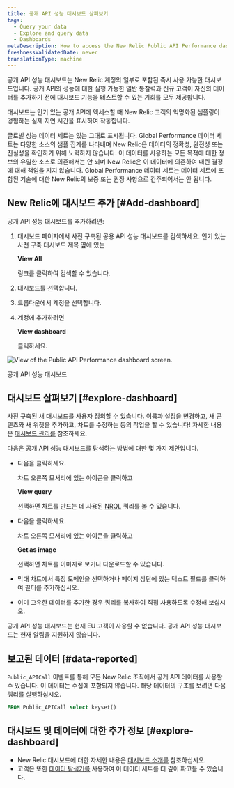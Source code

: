 ```yaml
---
title: 공개 API 성능 대시보드 살펴보기
tags:
  - Query your data
  - Explore and query data
  - Dashboards
metaDescription: How to access the New Relic Public API Performance dashboard.
freshnessValidatedDate: never
translationType: machine
---
```



공개 API 성능 대시보드는 New Relic 계정의 일부로 포함된 즉시 사용 가능한 대시보드입니다. 공개 API의 성능에 대한 실행 가능한 일반 통찰력과 신규 고객이 자신의 데이터를 추가하기 전에 대시보드 기능을 테스트할 수 있는 기회를 모두 제공합니다.

대시보드는 인기 있는 공개 API에 액세스할 때 New Relic 고객의 익명화된 샘플링이 경험하는 실제 지연 시간을 표시하여 작동합니다.

<Callout variant="important">
  글로벌 성능 데이터 세트는 있는 그대로 표시됩니다. Global Performance 데이터 세트는 다양한 소스의 샘플 집계를 나타내며 New Relic은 데이터의 정확성, 완전성 또는 진실성을 확인하기 위해 노력하지 않습니다. 이 데이터를 사용하는 모든 목적에 대한 정보의 유일한 소스로 의존해서는 안 되며 New Relic은 이 데이터에 의존하여 내린 결정에 대해 책임을 지지 않습니다. Global Performance 데이터 세트는 데이터 세트에 포함된 기술에 대한 New Relic의 보증 또는 권장 사항으로 간주되어서는 안 됩니다.
</Callout>

## New Relic에 대시보드 추가 [#Add-dashboard]

공개 API 성능 대시보드를 추가하려면:

1. 대시보드 페이지에서 사전 구축된 공용 API 성능 대시보드를 검색하세요. 인기 있는 사전 구축 대시보드 제목 옆에 있는

   <DNT>**View All**</DNT>

   링크를 클릭하여 검색할 수 있습니다.

2. 대시보드를 선택합니다.

3. 드롭다운에서 계정을 선택합니다.

4. 계정에 추가하려면

   <DNT>**View dashboard**</DNT>

   클릭하세요.

<img
  title="Public API Performance dashboard"
  alt="View of the Public API Performance dashboard screen."
  src={publicApiPerformanceDashForGpd}
/>

<figcaption>
  공개 API 성능 대시보드
</figcaption>

## 대시보드 살펴보기 [#explore-dashboard]

사전 구축된 새 대시보드를 사용자 정의할 수 있습니다. 이름과 설정을 변경하고, 새 콘텐츠와 새 위젯을 추가하고, 차트를 수정하는 등의 작업을 할 수 있습니다! 자세한 내용은 [대시보드 관리를](/docs/query-your-data/explore-query-data/dashboards/manage-your-dashboard/) 참조하세요.

다음은 공개 API 성능 대시보드를 탐색하는 방법에 대한 몇 가지 제안입니다.

* 다음을 클릭하세요.

  <Icon name="fe-more-horizontal"/>

  차트 오른쪽 모서리에 있는 아이콘을 클릭하고

  <DNT>**View query**</DNT>

  선택하면 차트를 만드는 데 사용된 [NRQL](/docs/query-data/nrql-new-relic-query-language/getting-started/introduction-nrql) 쿼리를 볼 수 있습니다.

* 다음을 클릭하세요.

  <Icon name="fe-more-horizontal"/>

  차트 오른쪽 모서리에 있는 아이콘을 클릭하고

  <DNT>**Get as image**</DNT>

  선택하면 차트를 이미지로 보거나 다운로드할 수 있습니다.

* 막대 차트에서 특정 도메인을 선택하거나 페이지 상단에 있는 텍스트 필드를 클릭하여 필터를 추가하십시오.

* 이미 고유한 데이터를 추가한 경우 쿼리를 복사하여 직접 사용하도록 수정해 보십시오.

<Callout variant="important">
  공개 API 성능 대시보드는 현재 EU 고객이 사용할 수 없습니다.
</Callout>

<Callout variant="important">
  공개 API 성능 대시보드는 현재 알림을 지원하지 않습니다.
</Callout>

## 보고된 데이터 [#data-reported]

`Public_APICall` 이벤트를 통해 모든 New Relic 조직에서 공개 API 데이터를 사용할 수 있습니다. 이 데이터는 수집에 포함되지 않습니다. 해당 데이터의 구조를 보려면 다음 쿼리를 실행하십시오.

```sql
FROM Public_APICall select keyset()
```

## 대시보드 및 데이터에 대한 추가 정보 [#explore-dashboard]

* New Relic 대시보드에 대한 자세한 내용은 [대시보드 소개를](/docs/query-your-data/explore-query-data/dashboards/introduction-dashboards/) 참조하십시오.
* 고객은 또한 [데이터 탐색기를](/docs/query-your-data/explore-query-data/browse-data/introduction-data-explorer/) 사용하여 이 데이터 세트를 더 깊이 파고들 수 있습니다.